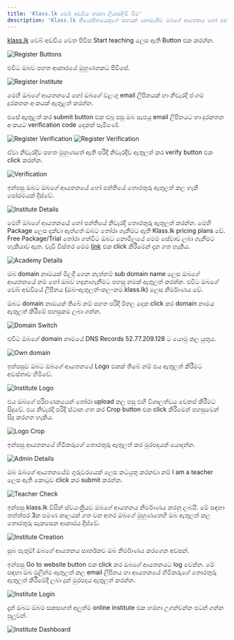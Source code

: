 ```yaml
---
title: 'Klass.lk වෙබ් අඩවිය හරහා ලියාපදිංචි වීම'
description: 'Klass.lk නියෝජිතයෙකුගේ සහයක් නොමැතිව ඔබගේ ආයතනය හෝ පන්තිය ලියාපදිංචි කරන ආකාරය දැන ගනිමු.'
---
```


[klass.lk](https://klass.lk) වෙබ් අඩවිය වෙත පිවිස Start teaching ලෙස ඇති Button එක කරන්න.

![Register Buttons](/images/klass-register/register-buttons.png)

එවිට ඔබව පහත ආකාරයේ මුහුණතකට පිවිසේ.

![Register Institute](/images/klass-register/register-institute.png)

මෙහි ඔබගේ ආයතනයේ හෝ ඔබගේ වළංගු email ලිපිනයක් හා නිවැරදි ජංගම දුරකතන අංකයක් ඇතුළත් කරන්න.

එසේ ඇතුළත් කර submit button එක එබූ පසු ඔබ සැපයූ email ලිපිනයට හා දුරකතන අංකයට verification code දෙකක් පැමිණේ.

![Register Verification](/images/klass-register/mobile-verification.jpeg)
![Register Verification](/images/klass-register/email-verification.png)

ඒවා නිවැරදිව පහත මුහුණතේ ඇති පරිදි නිවැරදිව ඇතුලත් කර verify button එක click කරන්න.

![Verification](/images/klass-register/verification.png)

ඉන්පසු ඔබට ඔබගේ ආයතනයේ හෝ පන්තියේ තොරතුරු ඇතුලත් කල හැකි පෝරමයක් දිස්වේ.

![Institute Details](/images/klass-register/institute-details.png)

මෙහි ඔබගේ ආයතනයේ හෝ පන්තියේ නිවැරදි තොරතුරු ඇතුලත් කරන්න. මෙහි Package ලෙස දක්වා ඇත්තේ ඔබට තෝරා ගැනීමට ඇති Klass.lk pricing plans වේ. Free Package/Trial තෝරා ගත්විට ඔබට නොමිලයේ මෙම සේවාව ලබා ගැනීමට හැකියාව ඇත. වැඩි විස්තර මෙම [link](https://klass.lk/pricing) එක click කිරීමෙන් දැන ගත හැකිය.

![Academy Details](/images/klass-register/academy-details.png)

ඔබ domain නාමයක් මිලදී ගෙන නැත්නම් sub domain name ලෙස ඔබගේ ආයතනයේ නම හෝ ඔබව හදුනාගැනීමට පහසු නමක් ඇතුලත් කරන්න. එවිට ඔබගේ වෙබ් අඩවියේ ලිපිනය (ඔබ-ඇතුලත්-කල-නම.klass.lk) ලෙස නිර්මාණය වේ.

ඔබට domain නාමයක් තිබේ නම් පහත පරිදි ඊතල දෙක click කර domain නාමය ඇතුලත් කිරීමේ පහසුකම ලබා ගන්න.

![Domain Switch](/images/klass-register/domain-switch.png)

එවිට ඔබගේ domain නාමයේ DNS Records 52.77.209.128 ට යොමු කල යුතුය.

![Own domain](/images/klass-register/own-domain.png)

ඉන්පසුව ඔබට ඔබගේ ආයතනයේ Logo එකක් තිබේ නම් එය ඇතුලත් කිරීමට අවස්තාව හිමිවේ.

![Institute Logo](/images/klass-register/institute-logo.png)

එය ඔබගේ පරිඝණකයෙන් තෝරා upload කල පසු එහි විශාලත්වය වෙනස් කිරීමට සිදුවේ. එය නිවැරදි පරිදි ස්ථාන ගත කර Crop button එක click කිරීමෙන් පහසුවෙන් සිදු කරගත හැකිය.

![Logo Crop](/images/klass-register/logo-crop.png)

ඉන්පසු ආයතනයේ හිමිකරුගේ තොරතුරු ඇතුලත් කර මුරපදයක් යොදන්න.

![Admin Details](/images/klass-register/admin-details.png)

ඔබ ඔබගේ ආයතනයේම ගුරුවරයෙක් ලෙස කටයුතු කරනවා නම් I am a teacher ලෙස ඇති කොටුව click කර submit කරන්න.

![Teacher Check](/images/klass-register/teacher-check.png)

ඉන්පසු klass.lk විසින් ස්වයංක්‍රීයව ඔබගේ ආයතනය නිර්මාණය කරනු ලබයි. මේ සඳහා තත්ත්පර 3ක පමණ කාලයක් ගත වන අතර ඔබගේ මුහුණතෙහි ඔබ ඇතුලත් කල තොරතුරු සැකසෙන ආකාරය දිස්වේ.

![Institute Creation](/images/klass-register/institute-create-success.png)

සුබ පැතුම්! ඔබගේ ආයතනය සාර්තකව ඔබ නිර්මාණය කරගෙන අවසන්.

ඉන්පසු Go to website button එක click කර ඔබගේ ආයතනයට log වෙන්න. මේ සඳහා ඔබ මුලින්ම ඇතුලත් කල email ලිපිනය හා ආයතනයේ හිමිකරුගේ තොරතුරු ඇතුලත් කිරීමේදී ලබා දුන් මුරපදය ඇතුලත් කරන්න.

![Institute Login](/images/klass-register/institute-login.png)

දැන් ඔබට ඔබම සකසාගත් අලුත්ම online institute එක හරහා උගන්වන්න පටන් ගන්න පුලුවන්.

![Institute Dashboard](/images/klass-register/institute-dashboard.png)